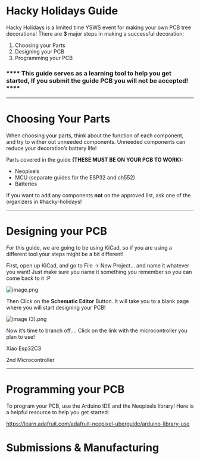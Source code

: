 
# **Hacky Holidays Guide**
Hacky Holidays is a limited time YSWS event for making your own PCB tree decorations! There are **3** major steps in making a successful decoration:

1. Choosing your Parts
2. Designing your PCB
3. Programming your PCB

### **** This guide serves as a learning tool to help you get started, If you submit the guide PCB you will not be accepted! ****

---

# Choosing Your Parts

When choosing your parts, think about the function of each component, and try to wither out unneeded components. Unneeded components can reduce your decoration’s battery life!

Parts covered in the guide **(THESE MUST BE ON YOUR PCB TO WORK):**

- Neopixels
- MCU (separate guides for the ESP32 and ch552)
- Batteries

If you want to add any components **not** on the approved list, ask one of the organizers in #hacky-holidays!

---

# **Designing your PCB**

For this guide, we are going to be using KiCad, so if you are using a different tool your steps might be a bit different! 

First, open up KiCad, and go to File → New Project… and name it whatever you want! Just make sure you name it something you remember so you can come back to it :P

![image.png](https://cloud-ho0oo25ks-hack-club-bot.vercel.app/0image__67_.png)

Then Click on the **Schematic Editor** Button. It will take you to a blank page where you will start designing your PCB!

![image (3).png](https://prod-files-secure.s3.us-west-2.amazonaws.com/51907c75-c258-4bc2-9858-58c3dcad7100/4c6c1b0e-1052-4e21-b6f9-44eefa94f9ae/b38b9519-5210-4b7c-9046-fbd9882d3ce7.png)

Now it’s time to branch off…. Click on the link with the microcontroller you plan to use!

Xiao Esp32C3

2nd Microcontroller

---

# **Programming your PCB**

To program your PCB, use the Arduino IDE and the Neopixels library! Here is a helpful resource to help you get started:

https://learn.adafruit.com/adafruit-neopixel-uberguide/arduino-library-use

# Submissions & Manufacturing